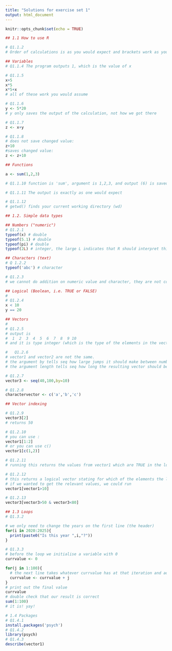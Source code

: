 ```yaml
---
title: "Solutions for exercise set 1"
output: html_document
---
```


```r
knitr::opts_chunk$set(echo = TRUE)
```
```r
## 1.1 How to use R

# Q1.1.2
# Order of calculations is as you would expect and brackets work as you are used to

## Variables
# Q1.1.4 The program outputs 1, which is the value of x

# Q1.1.5 
x+5
x*5
x*5+x
# all of these work you would assume

# Q1.1.6 
y <- 5*20
# y only saves the output of the calculation, not how we got there

# Q1.1.7 
z <- x+y

# Q1.1.8 
# does not save changed value:
z+10
#saves changed value:
z <- z+10

## Functions

a <- sum(1,2,3)

# Q1.1.10 function is 'sum', argument is 1,2,3, and output (6) is saved in variable a

# Q1.1.11 The output is exactly as one would expect

# Q1.1.12 
# getwd() finds your current working directory (wd) 

## 1.2. Simple data types

## Numbers ("numeric")
# Q1.2.1 
typeof(x) # double
typeof(5.1) # double
typeof(pi) # double
typeof(2L) # integer, the large L indicates that R should interpret this as integer and not double

## Characters (text)
# Q 1.2.2 
typeof('abc') # character

# Q1.2.3 
# we cannot do addition on numeric value and character, they are not compatible

## Logical (Boolean, i.e. TRUE or FALSE)
# 
# Q1.2.4 
x < 10
y == 20

## Vectors
# 
# Q1.2.5 
# output is 
#  1  2  3  4  5  6  7  8  9 10
# and it is type integer (which is the type of the elements in the vector)

#   Q1.2.6 
# vector1 and vector2 are not the same. 
# the argument by tells seq how large jumps it should make between numbers
# the argument length tells seq how long the resulting vector should be

# Q1.2.7 
vector3 <- seq(40,100,by=10)

# Q1.2.8 
charactervector <- c('a','b','c')

## Vector indexing

# Q1.2.9 
vector3[2]
# returns 50

# Q1.2.10 
# you can use :
vector1[1:2]
# or you can use c()
vector1[c(1,2)]

# Q1.2.11 
# running this returns the values from vector1 which are TRUE in the logical vector

# Q1.2.12 
# this returns a logical vector stating for which of the elements the logical operation is true and false
# if we wanted to get the relevant values, we could run
vector1[vector1>10]

# Q1.2.13 
vector3[vector3>50 & vector3<80]

## 1.3 Loops
# Q1.3.2

# we only need to change the years on the first line (the header)
for(i in 2020:2025){
  print(paste0("Is this year ",i,"?"))
}

# Q1.3.3
# before the loop we initialise a variable with 0
currvalue <- 0

for(j in 1:100){
  # the next line takes whatever currvalue has at that iteration and adds j, and saves these as currvalue for next iteration
  currvalue <- currvalue + j 
}
# print out the final value
currvalue
# double check that our result is correct
sum(1:100)
# it is! yay!

# 1.4 Packages
# Q1.4.1
install.packages('psych')
# Q1.4.2
library(psych)
# Q1.4.3
describe(vector1)
```
